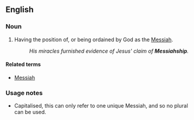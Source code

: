 {{also|messiahship}}
==English==

===Noun===
{{en-noun|-}}

# Having the position of, or being ordained by God as the [[Messiah]].
#: ''His miracles furnished evidence of Jesus' claim of '''Messiahship'''.''

====Related terms====
* [[Messiah]]

===Usage notes===
* Capitalised, this can only refer to one unique Messiah, and so no plural can be used.